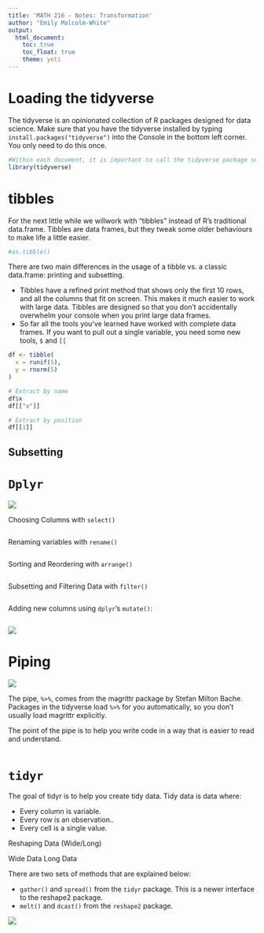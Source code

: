 ```yaml
---
title: 'MATH 216 - Notes: Transformation'
author: "Emily Malcolm-White"
output: 
  html_document:
    toc: true
    toc_float: true
    theme: yeti
---
```


# Loading the tidyverse

The tidyverse is an opinionated collection of R packages designed for data science. Make sure that you have the tidyverse installed by typing `install.packages("tidyverse")` into the Console in the bottom left corner. You only need to do this once. 

```r
#Within each document, it is important to call the tidyverse package so it knows you will be using functions/data/etc from inside that package
library(tidyverse)
```

# tibbles

For the next little while we willwork with “tibbles” instead of R’s traditional data.frame. Tibbles are data frames, but they tweak some older behaviours to make life a little easier.

```r
#as.tibble()
```

There are two main differences in the usage of a tibble vs. a classic data.frame: printing and subsetting.  

- Tibbles have a refined print method that shows only the first 10 rows, and all the columns that fit on screen. This makes it much easier to work with large data. Tibbles are designed so that you don’t accidentally overwhelm your console when you print large data frames. 
- So far all the tools you’ve learned have worked with complete data frames. If you want to pull out a single variable, you need some new tools, `$` and `[[`

```r
df <- tibble(
  x = runif(5),
  y = rnorm(5)
)

# Extract by name
df$x
df[["x"]]

# Extract by position
df[[1]]
```


## Subsetting

# `Dplyr`

![](https://github.com/maxogden/hexbin/blob/gh-pages/hexagons/dplyr.png?raw=true)

Choosing Columns with `select()`

```r

```


Renaming variables with `rename()`

```r

```


Sorting and Reordering with `arrange()`

```r

```


Subsetting and Filtering Data with `filter()`

```r

```





Adding new columns using `dplyr`'s `mutate()`:

```r

```


![](https://github.com/allisonhorst/stats-illustrations/raw/master/rstats-artwork/dplyr_mutate.png)

# Piping

![](https://github.com/maxogden/hexbin/blob/gh-pages/hexagons/pipe.png?raw=true)

The pipe, `%>%`, comes from the magrittr package by Stefan Milton Bache. Packages in the tidyverse load `%>%` for you automatically, so you don’t usually load magrittr explicitly. 

The point of the pipe is to help you write code in a way that is easier to read and understand. 

```r

```

# `tidyr`

The goal of tidyr is to help you create tidy data. Tidy data is data where:

- Every column is variable.
- Every row is an observation..
- Every cell is a single value.

Reshaping Data (Wide/Long) 

Wide Data
Long Data

There are two sets of methods that are explained below:

- `gather()` and `spread()` from the `tidyr` package. This is a newer interface to the reshape2 package.
- `melt()` and `dcast()` from the `reshape2` package.

![](https://raw.githubusercontent.com/allisonhorst/stats-illustrations/master/rstats-artwork/tidyr_spread_gather.png)







